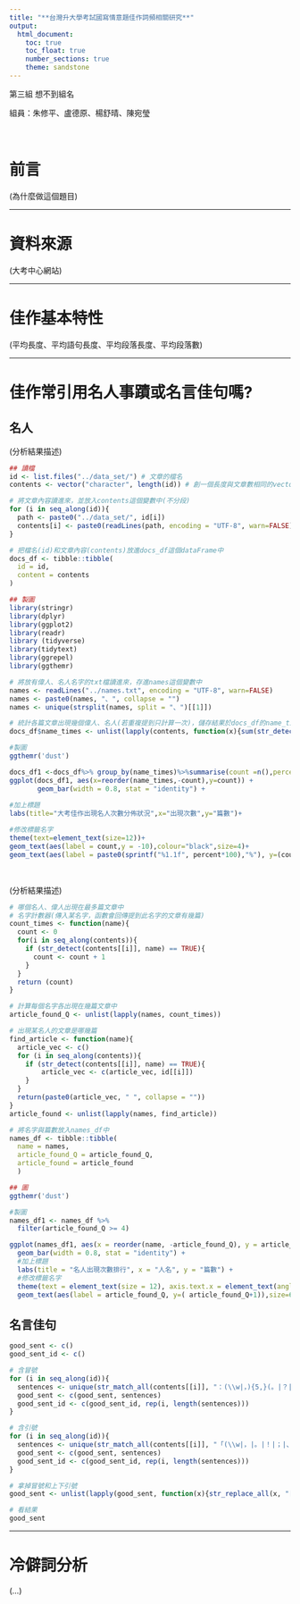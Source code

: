 ```yaml
---
title: "**台灣升大學考試國寫情意題佳作詞頻相關研究**"
output: 
  html_document:
    toc: true
    toc_float: true
    number_sections: true
    theme: sandstone
---
```

第三組 想不到組名

組員：朱修平、盧德原、楊舒晴、陳宛瑩

<br>

<!-- PART1 -->
# **前言**
(為什麼做這個題目)

---

<!-- PART2 -->
# **資料來源**
(大考中心網站)

---

<!-- PART3 -->
# **佳作基本特性**
(平均長度、平均語句長度、平均段落長度、平均段落數)

---

<!-- PART4 -->
# **佳作常引用名人事蹟或名言佳句嗎?**
## 名人
<div class = "row">

<div class = "col-md-4">
(分析結果描述)
</div>

<div class = "col-md-8">
```r
## 讀檔
id <- list.files("../data_set/") # 文章的檔名
contents <- vector("character", length(id)) # 創一個長度與文章數相同的vector

# 將文章內容讀進來，並放入contents這個變數中(不分段)
for (i in seq_along(id)){
  path <- paste0("../data_set/", id[i])
  contents[i] <- paste0(readLines(path, encoding = "UTF-8", warn=FALSE), collapse = "")
}

# 把檔名(id)和文章內容(contents)放進docs_df這個dataFrame中
docs_df <- tibble::tibble(
  id = id,
  content = contents
)

## 製圖
library(stringr)
library(dplyr)
library(ggplot2)
library(readr)
library (tidyverse)
library(tidytext)
library(ggrepel)
library(ggthemr)

# 將放有偉人、名人名字的txt檔讀進來，存進names這個變數中
names <- readLines("../names.txt", encoding = "UTF-8", warn=FALSE)
names <- paste0(names, "、", collapse = "")
names <- unique(strsplit(names, split = "、")[[1]]) 

# 統計各篇文章出現幾個偉人、名人(若重複提到只計算一次)，儲存結果於docs_df的name_times欄位中
docs_df$name_times <- unlist(lapply(contents, function(x){sum(str_detect(x, names))}))

#製圖
ggthemr('dust')

docs_df1 <-docs_df%>% group_by(name_times)%>%summarise(count =n(),percent =n()/208)
ggplot(docs_df1, aes(x=reorder(name_times,-count),y=count)) +
       geom_bar(width = 0.8, stat = "identity") +
   
#加上標題
labs(title="大考佳作出現名人次數分佈狀況",x="出現次數",y="篇數")+

#修改標籤名字
theme(text=element_text(size=12))+
geom_text(aes(label = count,y = -10),colour="black",size=4)+
geom_text(aes(label = paste0(sprintf("%1.1f", percent*100),"%"), y=(count+10)),size=6,position =position_dodge(0.2),colour="brown")
```
</div>
</div>

<br>

<div class = "row">

<div class = "col-md-4">
(分析結果描述)
</div>

<div class = "col-md-8">
```r
# 哪個名人、偉人出現在最多篇文章中
# 名字計數器(傳入某名字，函數會回傳提到此名字的文章有幾篇)
count_times <- function(name){
  count <- 0 
  for(i in seq_along(contents)){
    if (str_detect(contents[[i]], name) == TRUE){
      count <- count + 1
    }
  }
  return (count)
}

# 計算每個名字各出現在幾篇文章中
article_found_Q <- unlist(lapply(names, count_times))

# 出現某名人的文章是哪幾篇
find_article <- function(name){
  article_vec <- c()
  for (i in seq_along(contents)){
    if (str_detect(contents[[i]], name) == TRUE){
        article_vec <- c(article_vec, id[[i]])
    }
  }
  return(paste0(article_vec, " ", collapse = ""))
}
article_found <- unlist(lapply(names, find_article))

# 將名字與篇數放入names_df中
names_df <- tibble::tibble(
  name = names,
  article_found_Q = article_found_Q,
  article_found = article_found
  )

## 圖
ggthemr('dust')

#製圖
names_df1 <- names_df %>%
  filter(article_found_Q >= 4)

ggplot(names_df1, aes(x = reorder(name, -article_found_Q), y = article_found_Q)) +
  geom_bar(width = 0.8, stat = "identity") +
  #加上標題
  labs(title = "名人出現次數排行", x = "人名", y = "篇數") +
  #修改標籤名字
  theme(text = element_text(size = 12), axis.text.x = element_text(angle = 90, hjust = 1, vjust = 0.5)) +
  geom_text(aes(label = article_found_Q, y=( article_found_Q+1)),size=6,position =position_dodge(0.2),colour="brown")  
```
</div>
</div>

## 名言佳句
```r
good_sent <- c()
good_sent_id <- c()

# 含冒號
for (i in seq_along(id)){
  sentences <- unique(str_match_all(contents[[i]], "：(\\w|，){5,}(。|？|！)")[[1]][,1])
  good_sent <- c(good_sent, sentences)
  good_sent_id <- c(good_sent_id, rep(i, length(sentences)))
}

# 含引號
for (i in seq_along(id)){
  sentences <- unique(str_match_all(contents[[i]], "「(\\w|，|。|！|；|、){5,}?」")[[1]][,1])
  good_sent <- c(good_sent, sentences)
  good_sent_id <- c(good_sent_id, rep(i, length(sentences)))
}

# 拿掉冒號和上下引號
good_sent <- unlist(lapply(good_sent, function(x){str_replace_all(x, "[：「」]", "")}))

# 看結果
good_sent

```

---

<!-- PART5-->
# **冷僻詞分析**
(...)

